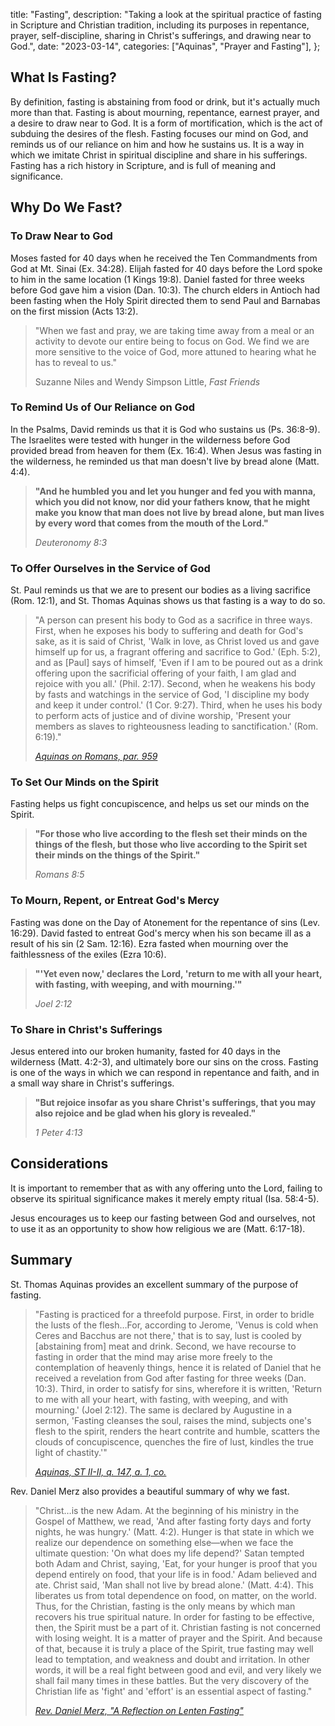   title: "Fasting",
  description: "Taking a look at the spiritual practice of fasting in Scripture and Christian tradition, including its purposes in repentance, prayer, self-discipline, sharing in Christ's sufferings, and drawing near to God.",
  date: "2023-03-14",
  categories: ["Aquinas", "Prayer and Fasting"],
};

## What Is Fasting?

By definition, fasting is abstaining from food or drink, but it's actually much more than that. Fasting is about mourning, repentance, earnest prayer, and a desire to draw near to God. It is a form of mortification, which is the act of subduing the desires of the flesh. Fasting focuses our mind on God, and reminds us of our reliance on him and how he sustains us. It is a way in which we imitate Christ in spiritual discipline and share in his sufferings. Fasting has a rich history in Scripture, and is full of meaning and significance.

## Why Do We Fast?

### To Draw Near to God

Moses fasted for 40 days when he received the Ten Commandments from God at Mt. Sinai (Ex. 34:28). Elijah fasted for 40 days before the Lord spoke to him in the same location (1 Kings 19:8). Daniel fasted for three weeks before God gave him a vision (Dan. 10:3). The church elders in Antioch had been fasting when the Holy Spirit directed them to send Paul and Barnabas on the first mission (Acts 13:2).

> "When we fast and pray, we are taking time away from a meal or an activity to devote our entire being to focus on God. We find we are more sensitive to the voice of God, more attuned to hearing what he has to reveal to us."
>
> Suzanne Niles and Wendy Simpson Little, *Fast Friends*

### To Remind Us of Our Reliance on God

In the Psalms, David reminds us that it is God who sustains us (Ps. 36:8-9). The Israelites were tested with hunger in the wilderness before God provided bread from heaven for them (Ex. 16:4). When Jesus was fasting in the wilderness, he reminded us that man doesn't live by bread alone (Matt. 4:4).

> **"And he humbled you and let you hunger and fed you with manna, which you did not know, nor did your fathers know, that he might make you know that man does not live by bread alone, but man lives by every word that comes from the mouth of the Lord."**
>
> <cite>Deuteronomy 8:3</cite>

### To Offer Ourselves in the Service of God

St. Paul reminds us that we are to present our bodies as a living sacrifice (Rom. 12:1), and St. Thomas Aquinas shows us that fasting is a way to do so.

> "A person can present his body to God as a sacrifice in three ways. First, when he exposes his body to suffering and death for God's sake, as it is said of Christ, 'Walk in love, as Christ loved us and gave himself up for us, a fragrant offering and sacrifice to God.' (Eph. 5:2), and as [Paul] says of himself, 'Even if I am to be poured out as a drink offering upon the sacrificial offering of your faith, I am glad and rejoice with you all.' (Phil. 2:17). Second, when he weakens his body by fasts and watchings in the service of God, 'I discipline my body and keep it under control.' (1 Cor. 9:27). Third, when he uses his body to perform acts of justice and of divine worship, 'Present your members as slaves to righteousness leading to sanctification.' (Rom. 6:19)."
>
> <cite>[Aquinas on Romans, par. 959](https://aquinas.cc/la/en/~Rom.C12.L1.n959)</cite>

### To Set Our Minds on the Spirit

Fasting helps us fight concupiscence, and helps us set our minds on the Spirit.

> **"For those who live according to the flesh set their minds on the things of the flesh, but those who live according to the Spirit set their minds on the things of the Spirit."**
>
> <cite>Romans 8:5</cite>

### To Mourn, Repent, or Entreat God's Mercy

Fasting was done on the Day of Atonement for the repentance of sins (Lev. 16:29). David fasted to entreat God's mercy when his son became ill as a result of his sin (2 Sam. 12:16). Ezra fasted when mourning over the faithlessness of the exiles (Ezra 10:6).

> **"'Yet even now,' declares the Lord, 'return to me with all your heart, with fasting, with weeping, and with mourning.'"**
>
> <cite>Joel 2:12</cite>

### To Share in Christ's Sufferings

Jesus entered into our broken humanity, fasted for 40 days in the wilderness (Matt. 4:2-3), and ultimately bore our sins on the cross. Fasting is one of the ways in which we can respond in repentance and faith, and in a small way share in Christ's sufferings.

> **"But rejoice insofar as you share Christ's sufferings, that you may also rejoice and be glad when his glory is revealed."**
>
> <cite>1 Peter 4:13</cite>

## Considerations

It is important to remember that as with any offering unto the Lord, failing to observe its spiritual significance makes it merely empty ritual (Isa. 58:4-5).

Jesus encourages us to keep our fasting between God and ourselves, not to use it as an opportunity to show how religious we are (Matt. 6:17-18).

## Summary

St. Thomas Aquinas provides an excellent summary of the purpose of fasting.

> "Fasting is practiced for a threefold purpose. First, in order to bridle the lusts of the flesh…For, according to Jerome, 'Venus is cold when Ceres and Bacchus are not there,' that is to say, lust is cooled by [abstaining from] meat and drink. Second, we have recourse to fasting in order that the mind may arise more freely to the contemplation of heavenly things, hence it is related of Daniel that he received a revelation from God after fasting for three weeks (Dan. 10:3). Third, in order to satisfy for sins, wherefore it is written, 'Return to me with all your heart, with fasting, with weeping, and with mourning.' (Joel 2:12). The same is declared by Augustine in a sermon, 'Fasting cleanses the soul, raises the mind, subjects one's flesh to the spirit, renders the heart contrite and humble, scatters the clouds of concupiscence, quenches the fire of lust, kindles the true light of chastity.'"
>
> <cite>[Aquinas, ST II-II, q. 147, a. 1, co.](https://aquinas.cc/la/en/~ST.II-II.Q147.A1.C)</cite>

Rev. Daniel Merz also provides a beautiful summary of why we fast.

> "Christ…is the new Adam. At the beginning of his ministry in the Gospel of Matthew, we read, 'And after fasting forty days and forty nights, he was hungry.' (Matt. 4:2). Hunger is that state in which we realize our dependence on something else—when we face the ultimate question: 'On what does my life depend?' Satan tempted both Adam and Christ, saying, 'Eat, for your hunger is proof that you depend entirely on food, that your life is in food.' Adam believed and ate. Christ said, 'Man shall not live by bread alone.' (Matt. 4:4). This liberates us from total dependence on food, on matter, on the world. Thus, for the Christian, fasting is the only means by which man recovers his true spiritual nature. In order for fasting to be effective, then, the Spirit must be a part of it. Christian fasting is not concerned with losing weight. It is a matter of prayer and the Spirit. And because of that, because it is truly a place of the Spirit, true fasting may well lead to temptation, and weakness and doubt and irritation. In other words, it will be a real fight between good and evil, and very likely we shall fail many times in these battles. But the very discovery of the Christian life as 'fight' and 'effort' is an essential aspect of fasting."
>
> <cite>[Rev. Daniel Merz, "A Reflection on Lenten Fasting"](https://www.usccb.org/prayer-and-worship/liturgical-year-and-calendar/lent/catholic-reflection-on-lenten-fasting)</cite>
